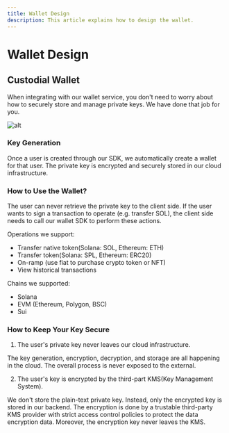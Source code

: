 ```yaml
---
title: Wallet Design
description: This article explains how to design the wallet.
---
```


# Wallet Design

## Custodial Wallet

When integrating with our wallet service, you don't need to worry about how to securely store and manage private keys. We have done that job for you.

![alt](https://market-assets.mirrorworld.fun/process/custodial_wallet_design.png)

### Key Generation

Once a user is created through our SDK, we automatically create a wallet for that user. The private key is encrypted and securely stored in our cloud infrastructure.

### How to Use the Wallet?

The user can never retrieve the private key to the client side. If the user wants to sign a transaction to operate (e.g. transfer SOL), the client side needs to call our wallet SDK to perform these actions.

Operations we support:
* Transfer native token(Solana: SOL, Ethereum: ETH)
* Transfer token(Solana: SPL, Ethereum: ERC20)
* On-ramp (use fiat to purchase crypto token or NFT)
* View historical transactions

Chains we supported:
* Solana
* EVM (Ethereum, Polygon, BSC)
* Sui

### How to Keep Your Key Secure

1. The user's private key never leaves our cloud infrastructure.

The key generation, encryption, decryption, and storage are all happening in the cloud. The overall process is never exposed to the external.

2. The user's key is encrypted by the third-part KMS(Key Management System).

We don't store the plain-text private key. Instead, only the encrypted key is stored in our backend. The encryption is done by a trustable third-party KMS provider with strict access control policies to protect the data encryption data. Moreover, the encryption key never leaves the KMS.